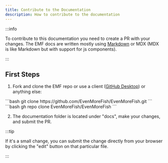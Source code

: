 ```yaml
---
title: Contribute to the Documentation
description: How to contribute to the documentation
---
```



:::info

To contribute to this documentation you need to create a PR with your changes.
The EMF docs are written mostly using [Markdown](https://www.markdownguide.org/cheat-sheet/) or MDX (MDX is like Markdown but with support for js components).

:::

## First Steps

1. Fork and clone the EMF repo or use a client ([GitHub Desktop](https://github.com/apps/desktop)) or anything else:
<Tabs>
    <TabItem value="git" label="git">
        ```bash
        git clone https://github.com/EvenMoreFish/EvenMoreFish.git
        ```
    </TabItem>
    <TabItem value="gh-cli" label="GitHub CLI">
        ```bash
        gh repo clone EvenMoreFish/EvenMoreFish
        ```
    </TabItem>
</Tabs>

2. The documentation folder is located under "docs", make your changes, and submit the PR.

:::tip

If it's a small change, you can submit the change directly from your browser by clicking the "edit" button on that particular file.

:::

